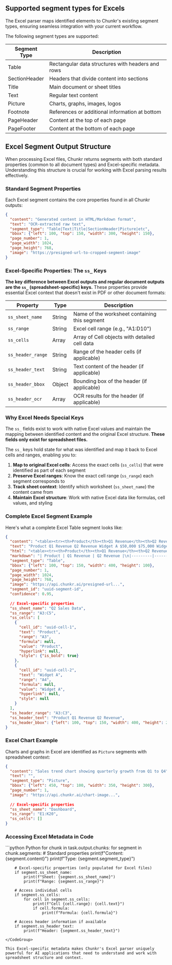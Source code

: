 ## Supported segment types for Excels

The Excel parser maps identified elements to Chunkr's existing segment types, ensuring seamless integration with your current workflow. 

The following segment types are supported:

| Segment Type | Description |
|--------------|-------------|
| Table | Rectangular data structures with headers and rows |
| SectionHeader | Headers that divide content into sections |
| Title | Main document or sheet titles |
| Text | Regular text content |
| Picture | Charts, graphs, images, logos |
| Footnote | References or additional information at bottom |
| PageHeader | Content at the top of each page |
| PageFooter | Content at the bottom of each page |

## Excel Segment Output Structure

When processing Excel files, Chunkr returns segments with both standard properties (common to all document types) and Excel-specific metadata. Understanding this structure is crucial for working with Excel parsing results effectively.

### Standard Segment Properties

Each Excel segment contains the core properties found in all Chunkr outputs:

```json
{
  "content": "Generated content in HTML/Markdown format",
  "text": "OCR-extracted raw text", 
  "segment_type": "Table|Text|Title|SectionHeader|Picture|etc",
  "bbox": {"left": 100, "top": 150, "width": 300, "height": 150},
  "page_number": 1,
  "page_width": 1024,
  "page_height": 768,
  "image": "https://presigned-url-to-cropped-segment-image"
}
```

### Excel-Specific Properties: The `ss_` Keys

**The key difference between Excel outputs and regular document outputs are the `ss_` (spreadsheet-specific) keys.** These properties provide essential Excel context that doesn't exist in PDF or other document formats:

| Property | Type | Description |
|----------|------|-------------|
| `ss_sheet_name` | String | Name of the worksheet containing this segment |
| `ss_range` | String | Excel cell range (e.g., "A1:D10") |
| `ss_cells` | Array | Array of Cell objects with detailed cell data |
| `ss_header_range` | String | Range of the header cells (if applicable) |
| `ss_header_text` | String | Text content of the header (if applicable) |
| `ss_header_bbox` | Object | Bounding box of the header (if applicable) |
| `ss_header_ocr` | Array | OCR results for the header (if applicable) |

### Why Excel Needs Special Keys

The `ss_` fields exist to work with native Excel values and maintain the mapping between identified content and the original Excel structure. **These fields only exist for spreadsheet files.**

The `ss_` keys hold state for what was identified and map it back to Excel cells and ranges, enabling you to:

1. **Map to original Excel cells**: Access the exact cells (`ss_cells`) that were identified as part of each segment
2. **Preserve Excel ranges**: Know the exact cell range (`ss_range`) each segment corresponds to 
3. **Track sheet context**: Identify which worksheet (`ss_sheet_name`) the content came from
4. **Maintain Excel structure**: Work with native Excel data like formulas, cell values, and styling

### Complete Excel Segment Example

Here's what a complete Excel Table segment looks like:

```json
{
  "content": "<table><tr><th>Product</th><th>Q1 Revenue</th><th>Q2 Revenue</th></tr><tr><td>Widget A</td><td>$50,000</td><td>$75,000</td></tr><tr><td>Widget B</td><td>$30,000</td><td>$45,000</td></tr></table>",
  "text": "Product Q1 Revenue Q2 Revenue Widget A $50,000 $75,000 Widget B $30,000 $45,000",
  "html": "<table><tr><th>Product</th><th>Q1 Revenue</th><th>Q2 Revenue</th></tr><tr><td>Widget A</td><td>$50,000</td><td>$75,000</td></tr><tr><td>Widget B</td><td>$30,000</td><td>$45,000</td></tr></table>",
  "markdown": "| Product | Q1 Revenue | Q2 Revenue |\n|---------|------------|------------|\n| Widget A | $50,000 | $75,000 |\n| Widget B | $30,000 | $45,000 |",
  "segment_type": "Table",
  "bbox": {"left": 100, "top": 150, "width": 400, "height": 100},
  "page_number": 1,
  "page_width": 1024,
  "page_height": 768,
  "image": "https://api.chunkr.ai/presigned-url...",
  "segment_id": "uuid-segment-id",
  "confidence": 0.95,
  
  // Excel-specific properties
  "ss_sheet_name": "Q2 Sales Data",
  "ss_range": "A3:C5",
  "ss_cells": [
    {
      "cell_id": "uuid-cell-1",
      "text": "Product",
      "range": "A3",
      "formula": null,
      "value": "Product",
      "hyperlink": null,
      "style": {"is_bold": true}
    },
    {
      "cell_id": "uuid-cell-2", 
      "text": "Widget A",
      "range": "A4",
      "formula": null,
      "value": "Widget A",
      "hyperlink": null,
      "style": null
    }
  ],
  "ss_header_range": "A3:C3",
  "ss_header_text": "Product Q1 Revenue Q2 Revenue",
  "ss_header_bbox": {"left": 100, "top": 150, "width": 400, "height": 25}
}
```

### Excel Chart Example

Charts and graphs in Excel are identified as `Picture` segments with spreadsheet context:

```json
{
  "content": "Sales trend chart showing quarterly growth from Q1 to Q4",
  "text": "",
  "segment_type": "Picture", 
  "bbox": {"left": 450, "top": 100, "width": 350, "height": 300},
  "page_number": 1,
  "image": "https://api.chunkr.ai/chart-image...",
  
  // Excel-specific properties  
  "ss_sheet_name": "Dashboard",
  "ss_range": "E1:K20",
  "ss_cells": []
}
```
### Accessing Excel Metadata in Code

<CodeGroup>
```python Python
for chunk in task.output.chunks:
    for segment in chunk.segments:
        # Standard properties
        print(f"Content: {segment.content}")
        print(f"Type: {segment.segment_type}")
        
        # Excel-specific properties (only populated for Excel files)
        if segment.ss_sheet_name:
            print(f"Sheet: {segment.ss_sheet_name}")
            print(f"Range: {segment.ss_range}")
            
        # Access individual cells
        if segment.ss_cells:
            for cell in segment.ss_cells:
                print(f"Cell {cell.range}: {cell.text}")
                if cell.formula:
                    print(f"Formula: {cell.formula}")
        
        # Access header information if available
        if segment.ss_header_text:
            print(f"Header: {segment.ss_header_text}")
```
</CodeGroup>

This Excel-specific metadata makes Chunkr's Excel parser uniquely powerful for AI applications that need to understand and work with spreadsheet structure and context.
